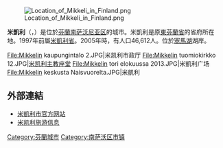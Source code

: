 [[File:Location_of_Mikkeli_in_Finland.png|right]]

'''米凱利'''（{{lang-fi|Mikkeli}}，{{lang-sv|S:t Michel}}）是位於[[芬蘭|芬蘭]][[南萨沃尼亚区|南萨沃尼亚区]]的城市。米凱利是原[[東芬蘭省|東芬蘭省]]的省府所在地。1997年前屬[[米凱利省|米凱利省]]。2005年時，有人口46,612人。位於[[塞馬湖|塞馬湖]]湖岸。

<gallery mode=packed heights=130px>
File:Mikkelin kaupungintalo 2.JPG|米凯利市政厅
File:Mikkelin tuomiokirkko 12.JPG|[[米凯利主教座堂|米凯利主教座堂]]
File:Mikkelin tori elokuussa 2013.JPG|米凱利广场
File:Mikkelin keskusta Naisvuorelta.JPG|米凱利
</gallery>

== 外部連結 ==
{{commonscat|Mikkeli}}
* [http://www.mikkeli.fi/ 米凱利市官方网站] {{fi}}
* [http://www.visitmikkeli.fi/ 米凯利旅游信息] {{fi}}{{en}}{{de}}{{ru}}

{{finland-stub}}

[[Category:芬蘭城市|Category:芬蘭城市]]
[[Category:南萨沃区市镇|Category:南萨沃区市镇]]